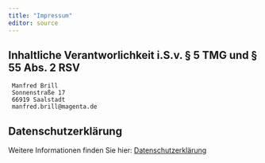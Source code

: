 ```yaml
---
title: "Impressum"
editor: source
---
```


## Inhaltliche Verantworlichkeit i.S.v. § 5 TMG und § 55 Abs. 2 RSV

     Manfred Brill
     Sonnenstraße 17
     66919 Saalstadt
     manfred.brill@magenta.de

## Datenschutzerklärung

Weitere Informationen finden Sie hier:
<a href="documents/datenschutz.pdf" target="_blank">Datenschutzerklärung</a>

